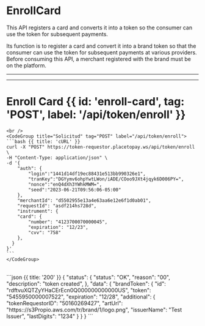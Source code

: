 



# EnrollCard

This API registers a card and converts it into a token so the consumer can use the token for subsequent payments.

Its function is to register a card and convert it into a brand token so that the consumer can use the token for subsequent payments at various providers.
Before consuming this API, a merchant registered with the brand must be on the platform.

---

<EnrollSequence />


---

# Enroll Card {{ id: 'enroll-card', tag: 'POST', label: '/api/token/enroll' }}

<Row>
  <Col>
    <ApiReader
      path="/api/token/enroll"
      method="POST"
      api={props.refs}
    />
  </Col>
  <Col sticky>

    <br />
    <CodeGroup title="Solicitud" tag="POST" label="/api/token/enroll">
    ```bash {{ title: 'cURL' }}
    curl -X "POST" https://token-requestor.placetopay.ws/api/token/enroll \
    -H "Content-Type: application/json" \
    -d '{
        "auth": {
            "login":"1441d14df19ec88431e513bb990326e1",
            "tranKey":"DGYymv6ohpYwtLWon/iADE/COoo9JXt4jqyk6D006PY=",
            "nonce":"enQ4dXh3YWhkMWM=",
            "seed":"2023-06-21T09:56:06-05:00"
        },
        "merchantId": "d5502955e13a4e63aa6e12e6f1d0ab01",
        "requestId": "asdf214hs728d",
        "instrument": {
        "card": {
            "number": "4123700070000045",
            "expiration": "12/23",
            "cvv": "758"
        },
      }
    }'
    ```
    </CodeGroup>
  </Col>
</Row>

<Row>
  <Col>
    <ApiReader
      path="/api/token/enroll"
      method="post"
      type="response"
      api={props.refs}
    />
  </Col>
  <Col sticky>
    <br />
    <CodeGroup title="Respuesta">
    ```json {{ title: '200' }}
    {
        "status": {
            "status": "OK",
            "reason": "00",
            "description": "token created",
        },
        "data": {
            "brandToken": {
            "id": "rdftvuXQTZyYHaCErEcn0Q000000000000US",
            "token": "5455950000007522",
            "expiration": "12/28",
            "additional": {
                "tokenRequestorID": "50160269427",
                "artUrl": "https:://s3Propio.aws.com/tr/brand/1/logo.png",
                "issuerName": "Test Issuer",
                "lastDigits": "1234"
            }
        }
    }
    ```
    </CodeGroup>
  </Col>
</Row>

